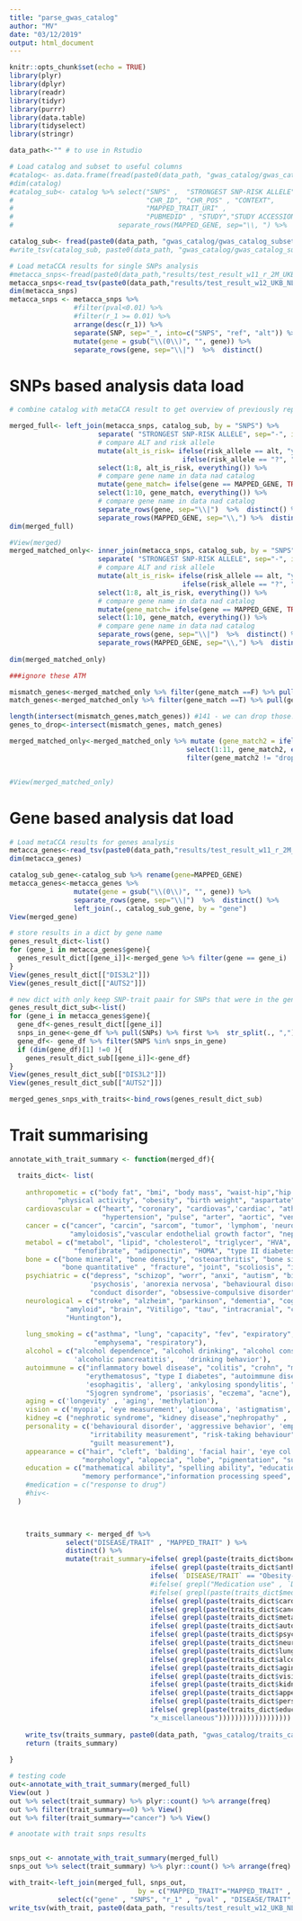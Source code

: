 ```yaml
---
title: "parse_gwas_catalog"
author: "MV"
date: "03/12/2019"
output: html_document
---
```


```r
knitr::opts_chunk$set(echo = TRUE)
library(plyr)
library(dplyr)
library(readr)
library(tidyr)
library(purrr)
library(data.table)
library(tidyselect)
library(stringr)
```

```r
data_path<-"" # to use in Rstudio 

```

```r
# Load catalog and subset to useful columns
#catalog<- as.data.frame(fread(paste0(data_path, "gwas_catalog/gwas_catalog_v1.0.2-associations_e96_r2019-11-21.tsv")))
#dim(catalog)
#catalog_sub<- catalog %>% select("SNPS" ,  "STRONGEST SNP-RISK ALLELE" ,"MAPPED_GENE",   "DISEASE/TRAIT" , "MAPPED_TRAIT",
#                                 "CHR_ID", "CHR_POS" , "CONTEXT", 
#                                 "MAPPED_TRAIT_URI" ,
#                                 "PUBMEDID" , "STUDY","STUDY ACCESSION"  ) %>% 
#                          separate_rows(MAPPED_GENE, sep="\\, ") %>%  distinct()

catalog_sub<- fread(paste0(data_path, "gwas_catalog/gwas_catalog_subset.tsv"))
#write_tsv(catalog_sub, paste0(data_path, "gwas_catalog/gwas_catalog_subset.tsv"))

```

```r
# Load metaCCA results for single SNPs analysis
#metacca_snps<-fread(paste0(data_path,"results/test_result_w11_r_2M_UKB/metaCCA_snps_all_UKB.tsv"))
metacca_snps<-read_tsv(paste0(data_path,"results/test_result_w12_UKB_NL/metaCCA_snps_all_UKB.tsv"))
dim(metacca_snps)
metacca_snps <- metacca_snps %>%
                #filter(pval<0.01) %>%
                #filter(r_1 >= 0.01) %>% 
                arrange(desc(r_1)) %>% 
                separate(SNP, sep="_", into=c("SNPS", "ref", "alt")) %>% 
                mutate(gene = gsub("\\(0\\)", "", gene)) %>% 
                separate_rows(gene, sep="\\|")  %>%  distinct() 
```


# SNPs based analysis data load
```r
# combine catalog with metaCCA result to get overview of previously repoted traits association 

merged_full<- left_join(metacca_snps, catalog_sub, by = "SNPS") %>% 
                      separate( "STRONGEST SNP-RISK ALLELE", sep="-", into=c("snp", "risk_allele")) %>% select(-snp) %>% 
                      # compare ALT and risk allele
                      mutate(alt_is_risk= ifelse(risk_allele == alt, "yes",
                                           ifelse(risk_allele == "?", "?", "no"))) %>% 
                      select(1:8, alt_is_risk, everything()) %>% 
                      # compare gene name in data nad catalog
                      mutate(gene_match= ifelse(gene == MAPPED_GENE, TRUE, FALSE)) %>% 
                      select(1:10, gene_match, everything()) %>% 
                      # compare gene name in data nad catalog
                      separate_rows(gene, sep="\\|")  %>%  distinct() %>% 
                      separate_rows(MAPPED_GENE, sep="\\,") %>%  distinct() 
dim(merged_full)

#View(merged)
merged_matched_only<- inner_join(metacca_snps, catalog_sub, by = "SNPS") %>% 
                      separate( "STRONGEST SNP-RISK ALLELE", sep="-", into=c("snp", "risk_allele")) %>% select(-snp) %>% 
                      # compare ALT and risk allele
                      mutate(alt_is_risk= ifelse(risk_allele == alt, "yes",
                                           ifelse(risk_allele == "?", "?", "no"))) %>% 
                      select(1:8, alt_is_risk, everything()) %>% 
                      # compare gene name in data nad catalog
                      mutate(gene_match= ifelse(gene == MAPPED_GENE, TRUE, FALSE)) %>% 
                      select(1:10, gene_match, everything()) %>% 
                      # compare gene name in data nad catalog
                      separate_rows(gene, sep="\\|")  %>%  distinct() %>% 
                      separate_rows(MAPPED_GENE, sep="\\,") %>%  distinct() 
                      
dim(merged_matched_only) 

###ignore these ATM

mismatch_genes<-merged_matched_only %>% filter(gene_match ==F) %>% pull(gene) %>% unique #446
match_genes<-merged_matched_only %>% filter(gene_match ==T) %>% pull(gene) %>% unique #846

length(intersect(mismatch_genes,match_genes)) #141 - we can drop those!
genes_to_drop<-intersect(mismatch_genes, match_genes)

merged_matched_only<-merged_matched_only %>% mutate (gene_match2 = ifelse(gene %in% genes_to_drop  & gene_match == FALSE , "drop", "OK") ) %>% 
                                            select(1:11, gene_match2, everything()) %>%
                                            filter(gene_match2 != "drop")


#View(merged_matched_only)
```

# Gene based analysis dat load
```r
# Load metaCCA results for genes analysis
metacca_genes<-read_tsv(paste0(data_path,"results/test_result_w11_r_2M_UKB/merge_results_UKB.tsv"))
dim(metacca_genes)

catalog_sub_gene<-catalog_sub %>% rename(gene=MAPPED_GENE)
metacca_genes<-metacca_genes %>%
                mutate(gene = gsub("\\(0\\)", "", gene)) %>% 
                separate_rows(gene, sep="\\|")  %>%  distinct() %>% 
                left_join(., catalog_sub_gene, by = "gene")
View(merged_gene)

# store results in a dict by gene name
genes_result_dict<-list()
for (gene_i in metacca_genes$gene){
  genes_result_dict[[gene_i]]<-merged_gene %>% filter(gene == gene_i)
}
View(genes_result_dict[["DIS3L2"]])
View(genes_result_dict[["AUTS2"]])

# new dict with only keep SNP-trait paair for SNPs that were in the gene in the analysis
genes_result_dict_sub<-list()
for (gene_i in metacca_genes$gene){
  gene_df<-genes_result_dict[[gene_i]]
  snps_in_gene<-gene_df %>% pull(SNPs) %>% first %>%  str_split(., ",") %>% as_vector()  %>% gsub("_[ATCG]_[ATCG]", "", .)
  gene_df<- gene_df %>% filter(SNPS %in% snps_in_gene)
  if (dim(gene_df)[1] !=0 ){
    genes_result_dict_sub[[gene_i]]<-gene_df}
}
View(genes_result_dict_sub[["DIS3L2"]])
View(genes_result_dict_sub[["AUTS2"]])

merged_genes_snps_with_traits<-bind_rows(genes_result_dict_sub)

```






# Trait summarising
```r

annotate_with_trait_summary <- function(merged_df){

  traits_dict<- list(
  
    anthropometic = c("body fat", "bmi", "body mass", "waist-hip","hip circ", "waist", "body weight", "body height", "adipose", 
            "physical activity", "obesity", "birth weight", "aspartate", "anthropometric", "sitting height ratio"),
    cardiovascular = c("heart", "coronary", "cardiovas",'cardiac', "atherosclerosis", "atrial fibrillation","pressure",
                       "hypertension", "pulse", "arter", "aortic", "venous thromboembolism", "electrocardiography"),
    cancer = c("cancer", "carcin", "sarcom", "tumor", 'lymphom', 'neuroblastoma', 'glioma', "neoplas", "adenoma",
               "amyloidosis","vascular endothelial growth factor", "nephroblastoma", "multiple myeloma"),
    metabol = c("metabol", "lipid", "cholesterol", "triglycer", "HVA", "lipoprotein", "fatty acid", "glucose", "insulin",
                "fenofibrate", "adiponectin", "HOMA", "type II diabetes",  "diabetes mellitus"),
    bone = c("bone mineral", "bone density", "osteoarthritis", "bone size", "bone geometry",
             "bone quantitative" , "fracture", "joint", "scoliosis", "intertrochanteric", "knee pain"),
    psychiatric = c("depress", "schizop", "worr", "anxi", "autism", "bipolar","attention deficit hyperactivity disorder",
                    'psychosis', 'anorexia nervosa', "behavioural disorder", "asperger", "ADHD", "bulimia nervosa",
                    "conduct disorder", "obsessive-compulsive disorder", "neurotic disorder"),
    neurological = c("stroke", "alzheim", "parkinson", "dementia", "cognitive", "migraine", "hippocampal", "white matter",
              "amyloid", "brain", "Vitiligo", "tau", "intracranial", "cerebrospinal","cerebellum" , "epilepsy",
              "Huntington"),
    
    lung_smoking = c("asthma", "lung", "capacity", "fev", "expiratory", "smok", "cigarett", "nicotine","pulmonary", 
                     "emphysema", "respiratory"),
    alcohol = c("alcohol dependence", "alcohol drinking", "alcohol consumption", "alcoholic beverage", "alcohol use", 
                'alcoholic pancreatitis',	'drinking behavior'),
    autoimmune = c("inflammatory bowel disease", "colitis", "crohn", "multiple sclerosis", "cirrhosis", "rheumatoid arthritis",
                   "erythematosus", "type I diabetes", "autoimmune disease", "serum IgG glycosylation measurement","celiac",
                   'esophagitis', 'allerg', 'ankylosing spondylitis', "autoimmune", "immune system", "Cystic fibrosis",
                   "Sjogren syndrome", 'psoriasis', "eczema", "acne"),
    aging = c('longevity' , 'aging', 'methylation'),
    vision = c('myopia', 'eye measurement', 'glaucoma', 'astigmatism', 'corneal', 'eye morphology', "macula", "retinopathy"),
    kidney =c ("nephrotic syndrome", "kidney disease","nephropathy" , 'glomerular', "urinary"),
    personality = c('behavioural disorder', 'aggressive behavior', 'empathy measurement','gambling behaviour', 
                    "irritability measurement", "risk-taking behaviour" , "behaviour","neuroticism",
                    "guilt measurement"),
    appearance = c("hair", "cleft", 'balding', 'facial hair', 'eye col', "facial", "freckles", "Hirsutism",
                  "morphology", "alopecia", "lobe", "pigmentation", "sunburn", "suntan"),
    education = c("mathematical ability", "spelling ability", "educational", "intelligence", "neuropsychological test",
                  "memory performance","information processing speed", "cognition", "mental process", "word reading")
    #medication = c("response to drug")
    #hiv<-
  )  
  


    traits_summary <- merged_df %>% 
              select("DISEASE/TRAIT" , "MAPPED_TRAIT" ) %>% 
              distinct() %>% 
              mutate(trait_summary=ifelse( grepl(paste(traits_dict$bone, collapse="|"),MAPPED_TRAIT, ignore.case=TRUE), "bone",
                                   ifelse( grepl(paste(traits_dict$anthropometic, collapse="|"),MAPPED_TRAIT, ignore.case=TRUE), "anthropometic",
                                   ifelse( `DISEASE/TRAIT` == "Obesity-related traits", "anthropometic",       
                                   #ifelse( grepl("Medication use" , `DISEASE/TRAIT`,  ignore.case=TRUE), "medication",      
                                   #ifelse( grepl(paste(traits_dict$medication, collapse="|"),MAPPED_TRAIT, ignore.case=TRUE), "medication", 
                                   ifelse( grepl(paste(traits_dict$cardiovascular, collapse="|"),MAPPED_TRAIT, ignore.case=TRUE), "cardiovascular", 
                                   ifelse( grepl(paste(traits_dict$cancer, collapse="|"),MAPPED_TRAIT, ignore.case=TRUE), "cancer", 
                                   ifelse( grepl(paste(traits_dict$metabol, collapse="|"),MAPPED_TRAIT, ignore.case=TRUE), "metabolic",
                                   ifelse( grepl(paste(traits_dict$autoimmune, collapse="|"),MAPPED_TRAIT, ignore.case=TRUE), "autoimmune",
                                   ifelse( grepl(paste(traits_dict$psychiatric, collapse="|"),MAPPED_TRAIT, ignore.case=TRUE), "psychiatric", 
                                   ifelse( grepl(paste(traits_dict$neurological, collapse="|"),MAPPED_TRAIT, ignore.case=TRUE), "neurological", 
                                   ifelse( grepl(paste(traits_dict$lung_smoking, collapse="|"),MAPPED_TRAIT, ignore.case=TRUE), "lung_and_smoking", 
                                   ifelse( grepl(paste(traits_dict$alcohol, collapse="|"),MAPPED_TRAIT, ignore.case=TRUE), "alcohol", 
                                   ifelse( grepl(paste(traits_dict$aging, collapse="|"),MAPPED_TRAIT, ignore.case=TRUE), "aging", 
                                   ifelse( grepl(paste(traits_dict$vision, collapse="|"),MAPPED_TRAIT, ignore.case=TRUE), "vision", 
                                   ifelse( grepl(paste(traits_dict$kidney, collapse="|"),MAPPED_TRAIT, ignore.case=TRUE), "kidney", 
                                   ifelse( grepl(paste(traits_dict$appearance, collapse="|"),MAPPED_TRAIT, ignore.case=TRUE), "appearance", 
                                   ifelse( grepl(paste(traits_dict$personality, collapse="|"),MAPPED_TRAIT, ignore.case=TRUE), "personality", 
                                   ifelse( grepl(paste(traits_dict$education, collapse="|"),MAPPED_TRAIT, ignore.case=TRUE), "education", 
                                   "x_miscellaneous"))))))))))))))))))
    
    write_tsv(traits_summary, paste0(data_path, "gwas_catalog/traits_categories.tsv"))
    return (traits_summary)
    
}

# testing code
out<-annotate_with_trait_summary(merged_full)
View(out )
out %>% select(trait_summary) %>% plyr::count() %>% arrange(freq)
out %>% filter(trait_summary==0) %>% View()
out %>% filter(trait_summary=="cancer") %>% View()

```

```r

# anootate with trait snps results


snps_out <- annotate_with_trait_summary(merged_full)
snps_out %>% select(trait_summary) %>% plyr::count() %>% arrange(freq)

with_trait<-left_join(merged_full, snps_out,
                                by = c("MAPPED_TRAIT"="MAPPED_TRAIT" , "DISEASE/TRAIT"="DISEASE/TRAIT"))%>% 
            select(c("gene" , "SNPS", "r_1" , "pval" , "DISEASE/TRAIT",  "MAPPED_TRAIT"  ,"trait_summary" )) 
write_tsv(with_trait, paste0(data_path, "results/test_result_w12_UKB_NL/metaCCA_snps_all_UKB_annotated_w_traits.tsv"))


```





